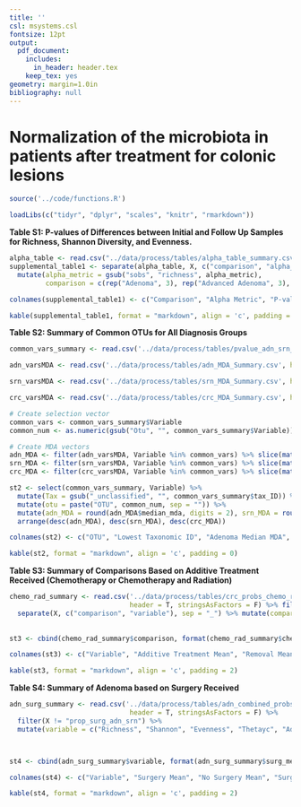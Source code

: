 ---
title: ''
csl: msystems.csl
fontsize: 12pt
output:
  pdf_document:
    includes:
      in_header: header.tex
    keep_tex: yes
geometry: margin=1.0in
bibliography: null
---

# Normalization of the microbiota in patients after treatment for colonic lesions

\vspace{10mm}

\begin{center}
Marc A Sze, Nielson T Baxter, Mack T Ruffin IV, Mary AM Rogers, and Patrick D Schloss

\vspace{10mm}

Supplemental
\end{center}


\newpage

```{r knitr_settings, eval=TRUE, echo=FALSE, warning=FALSE, message=FALSE}

source('../code/functions.R')

loadLibs(c("tidyr", "dplyr", "scales", "knitr", "rmarkdown"))

```



**Table S1: P-values of Differences between Initial and Follow Up Samples for Richness, Shannon Diversity, and Evenness.**

```{r supplemental_table1, echo=FALSE, message=FALSE, warning=FALSE}

alpha_table <- read.csv("../data/process/tables/alpha_table_summary.csv", header = T, stringsAsFactors = F)
supplemental_table1 <- separate(alpha_table, X, c("comparison", "alpha_metric"), sep="_") %>% 
  mutate(alpha_metric = gsub("sobs", "richness", alpha_metric), 
         comparison = c(rep("Adenoma", 3), rep("Advanced Adenoma", 3), rep("Carcinoma", 3)))

colnames(supplemental_table1) <- c("Comparison", "Alpha Metric", "P-value", "BH Adjusted P-value")

kable(supplemental_table1, format = "markdown", align = 'c', padding = 2)
```


\newpage

\newcommand{\blandscape}{\begin{landscape}}
\newcommand{\elandscape}{\end{landscape}}

**Table S2: Summary of Common OTUs for All Diagnosis Groups**

\footnotesize

```{r supplemental_table2, echo=FALSE, message=FALSE, warning=FALSE}

common_vars_summary <- read.csv('../data/process/tables/pvalue_adn_srn_crc_common_imp_vars.csv', header = T, row.names = 1, stringsAsFactors = F)

adn_varsMDA <- read.csv('../data/process/tables/adn_MDA_Summary.csv', header = T, stringsAsFactors = F)

srn_varsMDA <- read.csv('../data/process/tables/srn_MDA_Summary.csv', header = T, stringsAsFactors = F)

crc_varsMDA <- read.csv('../data/process/tables/crc_MDA_Summary.csv', header = T, stringsAsFactors = F)

# Create selection vector
common_vars <- common_vars_summary$Variable
common_num <- as.numeric(gsub("Otu", "", common_vars_summary$Variable))

# Create MDA vectors
adn_MDA <- filter(adn_varsMDA, Variable %in% common_vars) %>% slice(match(common_vars, Variable)) %>% select(median_mda)
srn_MDA <- filter(srn_varsMDA, Variable %in% common_vars) %>% slice(match(common_vars, Variable)) %>% select(median_mda)
crc_MDA <- filter(crc_varsMDA, Variable %in% common_vars) %>% slice(match(common_vars, Variable)) %>% select(median_mda)

st2 <- select(common_vars_summary, Variable) %>%
  mutate(Tax = gsub("_unclassified", "", common_vars_summary$tax_ID)) %>%
  mutate(otu = paste("OTU", common_num, sep = "")) %>%
  mutate(adn_MDA = round(adn_MDA$median_mda, digits = 2), srn_MDA = round(srn_MDA$median_mda, digits = 2), crc_MDA = round(crc_MDA$median_mda, digits = 2)) %>%
  arrange(desc(adn_MDA), desc(srn_MDA), desc(crc_MDA))

colnames(st2) <- c("OTU", "Lowest Taxonomic ID", "Adenoma Median MDA", "Advanced Adenoma Median MDA", "Carcinoma Median MDA")

kable(st2, format = "markdown", align = 'c', padding = 0)
```
\normalsize
\newpage


**Table S3: Summary of Comparisons Based on Additive Treatment Received (Chemotherapy or Chemotherapy and Radiation)**
\footnotesize
```{r supplemental_table3, echo=FALSE, message=FALSE, warning=FALSE}

chemo_rad_summary <- read.csv('../data/process/tables/crc_probs_chemo_rad_pvalue_summary.csv',
                              header = T, stringsAsFactors = F) %>% filter(X != "chemo_v_rads_red") %>% 
  separate(X, c("comparison", "variable"), sep = "_") %>% mutate(comparison = c("Richness", "Shannon", "Evenness", "Thetayc", "Positive Probability")) %>% select(-variable)
  
  
st3 <- cbind(chemo_rad_summary$comparison, format(chemo_rad_summary$chemo_rad_mean, digits = 1, nsmall = 1), format(chemo_rad_summary$removal_only_mean, digits = 1, nsmall = 1), format(chemo_rad_summary$cr_sd, digits = 1, nsmall = 1), format(chemo_rad_summary$ro_sd, digits = 1, nsmall = 1), format(chemo_rad_summary$pvalue, scientific = TRUE, digits = 2), format(chemo_rad_summary$bh, scientific = TRUE, digits = 2))

colnames(st3) <- c("Variable", "Additive Treatment Mean", "Removal Mean", "Additive Treatment SD", "Removal SD", "P-value", "BH Corrected")

kable(st3, format = "markdown", align = 'c', padding = 2)


```
\normalsize



\newpage

**Table S4: Summary of Adenoma based on Surgery Received**

```{r supplemental_table4, echo=FALSE, message=FALSE, warning=FALSE}


adn_surg_summary <- read.csv('../data/process/tables/adn_combined_probs_surgery_pvalue_summary.csv',
                              header = T, stringsAsFactors = F) %>%
  filter(X != "prop_surg_adn_srn") %>%
  mutate(variable = c("Richness", "Shannon", "Evenness", "Thetayc", "Adenoma Only\nPositive Probability", "Advanced Adenoma Only\nPositive Probablity"))



st4 <- cbind(adn_surg_summary$variable, format(adn_surg_summary$surg_mean, digits = 1, nsmall = 1), format(adn_surg_summary$no_surg_mean, digits = 1, nsmall = 1), format(adn_surg_summary$surg_sd, digits = 1, nsmall = 1), format(adn_surg_summary$no_surg_sd, digits = 1, nsmall = 1), format(adn_surg_summary$pvalue, scientific = TRUE, digits = 2), format(adn_surg_summary$bh, scientific = TRUE, digits = 2))

colnames(st4) <- c("Variable", "Surgery Mean", "No Surgery Mean", "Surgery SD", "No Surgery SD", "P-value", "BH Corrected")

kable(st4, format = "markdown", align = 'c', padding = 2)


```
